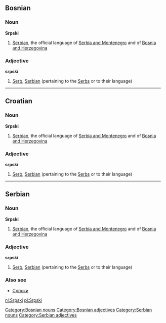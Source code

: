 ==Bosnian== 
[[Category:Bosnian nouns]]
[[Category:Bosnian adjectives]]
===Noun===
'''Srpski'''
#[[Serbian]], the official language of [[Serbia and Montenegro]] and of [[Bosnia and Herzegovina]]

===Adjective===
'''srpski'''
#[[Serb]], [[Serbian]] (pertaining to the [[Serbs]] or to their language)

----

==Croatian== 
===Noun===
'''Srpski'''
#[[Serbian]], the official language of [[Serbia and Montenegro]] and of [[Bosnia and Herzegovina]]

===Adjective===
'''srpski'''
#[[Serb]], [[Serbian]] (pertaining to the [[Serbs]] or to their language)

----

==Serbian== 
[[Category:Serbian nouns]]
[[Category:Serbian adjectives]]
===Noun===
'''Srpski'''
#[[Serbian]], the official language of [[Serbia and Montenegro]] and of [[Bosnia and Herzegovina]]

===Adjective===
'''srpski'''
#[[Serb]], [[Serbian]] (pertaining to the [[Serbs]] or to their language)

===Also see===
*[[Српски]]

[[nl:Srpski]]
[[pl:Srpski]]